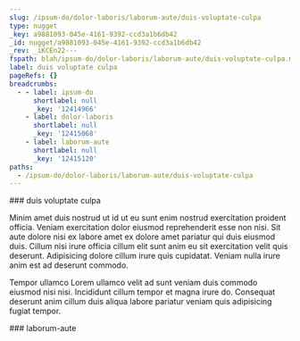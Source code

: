```yaml
---
slug: /ipsum-do/dolor-laboris/laborum-aute/duis-voluptate-culpa
type: nugget
_key: a9881093-045e-4161-9392-ccd3a1b6db42
_id: nugget/a9881093-045e-4161-9392-ccd3a1b6db42
_rev: _iKCEn22---
fspath: blah/ipsum-do/dolor-laboris/laborum-aute/duis-voluptate-culpa.md
label: duis voluptate culpa
pageRefs: {}
breadcrumbs:
  - - label: ipsum-do
      shortlabel: null
      _key: '12414966'
    - label: dolor-laboris
      shortlabel: null
      _key: '12415068'
    - label: laborum-aute
      shortlabel: null
      _key: '12415120'
paths:
  - /ipsum-do/dolor-laboris/laborum-aute/duis-voluptate-culpa
---
```


<NuggetArea>
<Nugget slug="/ipsum-do/dolor-laboris/laborum-aute/duis-voluptate-culpa" type="nugget" _key="a9881093-045e-4161-9392-ccd3a1b6db42" _id="nugget/a9881093-045e-4161-9392-ccd3a1b6db42" _rev="_iKCEn22---" fspath="blah/ipsum-do/dolor-laboris/laborum-aute/duis-voluptate-culpa.md" label="duis voluptate culpa" paths="/ipsum-do/dolor-laboris/laborum-aute/duis-voluptate-culpa">
<NuggetBody>
### duis voluptate culpa

Minim amet duis nostrud ut id ut eu sunt enim nostrud exercitation proident officia. Veniam exercitation dolor eiusmod reprehenderit esse non nisi. Sit aute dolore nisi ex labore amet ex dolore amet pariatur qui duis eiusmod duis. Cillum nisi irure officia cillum elit sunt anim eu sit exercitation velit quis deserunt. Adipisicing dolore cillum irure quis cupidatat. Veniam nulla irure anim est ad deserunt commodo.

Tempor ullamco Lorem ullamco velit ad sunt veniam duis commodo eiusmod nisi nisi. Incididunt cillum tempor et magna irure do. Consequat deserunt anim cillum duis aliqua labore pariatur veniam quis adipisicing fugiat tempor.

</NuggetBody>
<Breadcrumbs>
<Crumbs>
<Crumb _key="12414966" label="ipsum-do" /><Crumb _key="12415068" label="dolor-laboris" /><Crumb _key="12415120" label="laborum-aute" />
</Crumbs>
</Breadcrumbs>
</Nugget>

<NuggetsInbound>
</NuggetsInbound>
<NuggetsOutbound>
</NuggetsOutbound>
</NuggetArea>
<PassagesInbound>
<Passage direction="inbound" type="passage" _key="12415120" _id="passage/12415120" _rev="_iKCEn2y--_" label="laborum-aute" passage="laborum-aute" fspath="blah/ipsum-do/dolor-laboris/laborum-aute" paths="/ipsum-do/dolor-laboris/laborum-aute" slug="/ipsum-do/dolor-laboris/laborum-aute">
<NuggetBody>
### laborum-aute

</NuggetBody>
<Breadcrumbs>
<Crumbs>
<Crumb _key="12414966" label="ipsum-do" /><Crumb _key="12415068" label="dolor-laboris" />
</Crumbs>
</Breadcrumbs>
</Passage>

</PassagesInbound>
<PassagesOutbound>
</PassagesOutbound>